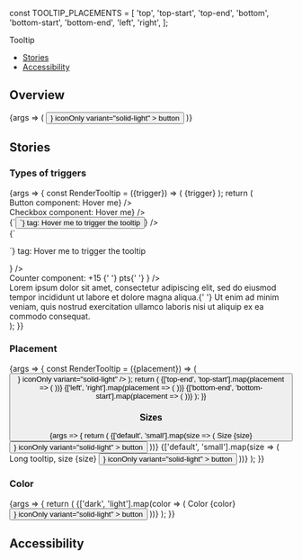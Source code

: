
const TOOLTIP_PLACEMENTS = [
  'top',
  'top-start',
  'top-end',
  'bottom',
  'bottom-start',
  'bottom-end',
  'left',
  'right',
];

<Meta title="Components/Tooltip" component={Tooltip} />

<PageHeader>Tooltip</PageHeader>

- [Stories](#stories)
- [Accessibility](#accessibility)

## Overview

<Canvas>
  <Story name="Default" parameters={{layout: 'centered'}}>
    {args => (
      <Tooltip {...args}>
        <Tooltip.Element label="Copy to clipboard" />
        <Tooltip.Trigger>
          <Button
            icon={<Icon color="adaptive" type="clipboard" />}
            iconOnly
            variant="solid-light"
          >
            button
          </Button>
        </Tooltip.Trigger>
      </Tooltip>
    )}
  </Story>
</Canvas>

<ArgsTable story="Default" />

## Stories

### Types of triggers

<Canvas>
  <Story name="Types of triggers">
    {args => {
      const RenderTooltip = ({trigger}) => (
        <Tooltip {...args}>
          <Tooltip.Element label="Here's tooltip" />
          <Tooltip.Trigger>{trigger}</Tooltip.Trigger>
        </Tooltip>
      );
      return (
        <Flex direction="column" style={{gap: '20px'}}>
          <div>
            <Text>Button component:</Text>
            <RenderTooltip trigger={<Button>Hover me</Button>} />
          </div>
          <div>
            <Text>Checkbox component:</Text>
            <RenderTooltip trigger={<Checkbox>Hover me</Checkbox>} />
          </div>
          <div>
            <Text>{`<button>`} tag:</Text>
            <RenderTooltip
              trigger={<button>Hover me to trigger the tooltip</button>}
            />
          </div>
          <div>
            <Text>{`<p>`} tag:</Text>
            <RenderTooltip trigger={<p>Hover me to trigger the tooltip</p>} />
          </div>
          <div>
            <Text>Counter component:</Text>
            <RenderTooltip
              trigger={
                <Counter icon="points" size="xs">
                  +15
                  <Text as="span" color="text-gray-60" inherited>
                    {' '}
                    pts{' '}
                  </Text>
                </Counter>
              }
            />
          </div>
          <div style={{width: '300px'}}>
            Lorem ipsum dolor sit amet, consectetur adipiscing elit, sed do
            eiusmod tempor incididunt ut labore et dolore magna aliqua.{' '}
            <RenderTooltip trigger="Hover me to trigger the tooltip." /> Ut enim
            ad minim veniam, quis nostrud exercitation ullamco laboris nisi ut
            aliquip ex ea commodo consequat.
          </div>
        </Flex>
      );
    }}
  </Story>
</Canvas>

### Placement

<Canvas>
  <Story name="Placement">
    {args => {
      const RenderTooltip = ({placement}) => (
        <Tooltip {...args} placement={placement}>
          <Tooltip.Element label="Report this" />
          <Tooltip.Trigger>
            <Button
              icon={<Icon color="adaptive" type="report_flag_outlined" />}
              iconOnly
              variant="solid-light"
            />
          </Tooltip.Trigger>
        </Tooltip>
      );
      return (
        <Flex justifyContent="center" style={{paddingTop: '100px'}}>
          <Flex
            direction="column"
            alignItems="center"
            style={{width: '300px', gap: '20px'}}
          >
            <RenderTooltip placement="top" />
            <Flex direction="row" justifyContent="space-between" fullWidth>
              {['top-end', 'top-start'].map(placement => (
                <RenderTooltip placement={placement} />
              ))}
            </Flex>
            <Flex direction="row" justifyContent="space-between" fullWidth>
              {['left', 'right'].map(placement => (
                <RenderTooltip placement={placement} />
              ))}
            </Flex>
            <Flex direction="row" justifyContent="space-between" fullWidth>
              {['bottom-end', 'bottom-start'].map(placement => (
                <RenderTooltip placement={placement} />
              ))}
            </Flex>
            <RenderTooltip placement="bottom" />
          </Flex>
        </Flex>
      );
    }}
  </Story>
</Canvas>

### Sizes

<Canvas>
  <Story name="Sizes" args={{defaultOpen: true}}>
    {args => {
      return (
        <Flex direction="column" style={{gap: '50px'}}>
          <Flex justifyContent="center" style={{gap: '250px'}}>
            {['default', 'small'].map(size => (
              <Flex
                direction="column"
                alignItems="center"
                style={{gap: '60px'}}
              >
                <Text>Size {size}</Text>
                <Tooltip {...args} size={size}>
                  <Tooltip.Element label="Tooltip content" />
                  <Tooltip.Trigger>
                    <Button
                      icon={
                        <Icon color="adaptive" type="report_flag_outlined" />
                      }
                      iconOnly
                      variant="solid-light"
                    >
                      button
                    </Button>
                  </Tooltip.Trigger>
                </Tooltip>
              </Flex>
            ))}
          </Flex>
          <Flex
            justifyContent="center"
            direction="column"
            style={{gap: '60px'}}
            alignItems="center"
          >
            {['default', 'small'].map(size => (
              <Flex
                direction="column"
                style={{gap: '120px'}}
                alignItems="center"
              >
                <Text>Long tooltip, size {size}</Text>
                <Tooltip {...args} size={size}>
                  <Tooltip.Element
                    label="Lorem ipsum dolor sit amet, consectetur adipiscing elit, sed do
            eiusmod tempor incididunt ut labore et dolore magna aliqua. Ut enim
            ad minim veniam, quis nostrud exercitation ullamco laboris nisi ut
            aliquip ex ea commodo consequat."
                  />
                  <Tooltip.Trigger>
                    <Button
                      icon={
                        <Icon color="adaptive" type="report_flag_outlined" />
                      }
                      iconOnly
                      variant="solid-light"
                    >
                      button
                    </Button>
                  </Tooltip.Trigger>
                </Tooltip>
              </Flex>
            ))}
          </Flex>
        </Flex>
      );
    }}
  </Story>
</Canvas>

### Color

<Canvas>
  <Story name="Color" args={{defaultOpen: true}}>
    {args => {
      return (
        <Flex justifyContent="center" style={{gap: '200px'}}>
          {['dark', 'light'].map(color => (
            <Flex direction="column" alignItems="center" style={{gap: '60px'}}>
              <Text>Color {color}</Text>
              <Tooltip {...args} color={color}>
                <Tooltip.Element label="Tooltip content" />
                <Tooltip.Trigger>
                  <Button
                    icon={<Icon color="adaptive" type="report_flag_outlined" />}
                    iconOnly
                    variant="solid-light"
                  >
                    button
                  </Button>
                </Tooltip.Trigger>
              </Tooltip>
            </Flex>
          ))}
        </Flex>
      );
    }}
  </Story>
</Canvas>

## Accessibility

<TooltipA11y />
